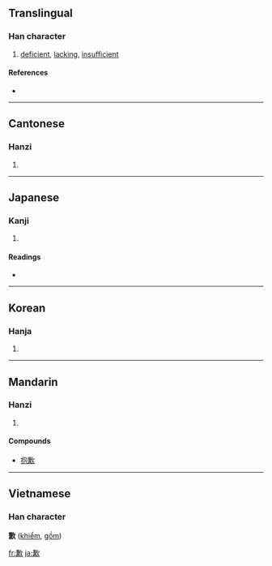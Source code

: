{{see|欠}}
==Translingual==

===Han character===
{{Han char|rn=76|rad=欠|as=10|sn=14|four=8728<sub>2</sub>|canj=廿金弓人 (TCNO), X廿金弓人 (XTCNO)}}

# [[deficient]], [[lacking]], [[insufficient]]

====References====
* {{Han ref|kx=0570.300|dkj=16159|dj=0958.300|hdz=32148.110|uh=6B49|ud=27465|bh=BA70|bd=47728}}

----

==Cantonese==

===Hanzi===
{{yue-hanzi|jyut=|y=him3, hip3}}

# {{defn|Cantonese}}

----

==Japanese==

===Kanji===
{{ja-kanji|grade=|rs=欠10}}

# {{defn|Japanese}}

====Readings====
* {{ja-readings|on=[[けん]] (ken), [[かん]] (kan)|kun=[[あきたりない]] (akitarinai)}}

----

==Korean==

===Hanja===
{{ko-hanja|hangeul=겸|eumhun=|rv=gyeom|mr=kyŏm|y=kyem}}

# {{defn|Korean}}

----

==Mandarin==

===Hanzi===
{{cmn-hanzi|pin=[[qiàn]] ([[qian4]])|wg=ch'ien<sup>4</sup>}}

# {{defn|Mandarin}}

====Compounds====
* [[抱歉]]

----

==Vietnamese==
===Han character===
'''歉''' ([[khiểm]], [[gồm]])

[[fr:歉]]
[[ja:歉]]